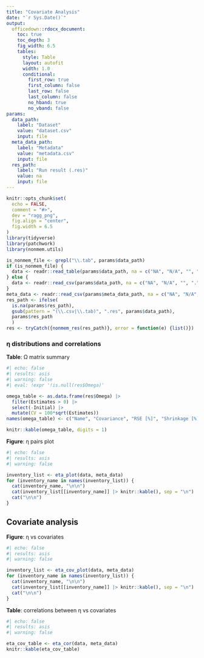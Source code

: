 ```yaml
---
title: "Covariate Analysis"
date: "`r Sys.Date()`"
output:
  officedown::rdocx_document:
    toc: true
    toc_depth: 3
    fig_width: 6.5
    tables:
      style: Table
      layout: autofit
      width: 1.0
      conditional:
        first_row: true
        first_column: false
        last_row: false
        last_column: false
        no_hband: true
        no_vband: false
params:
  data_path:
    label: "Dataset"
    value: "dataset.csv"
    input: file
  meta_data_path:
    label: "Metadata"
    value: "metadata.csv"
    input: file
  res_path:
    label: "Run result (.res)"
    value: na
    input: file
---
```


```r
knitr::opts_chunk$set(
  echo = FALSE,
  comment = "#>",
  dev = "ragg_png",
  fig.align = "center",
  fig.width = 6.5
)
library(tidyverse)
library(patchwork)
library(nonmem.utils)

is_nonmem_file <- grepl("\\.tab", params$data_path)
if (is_nonmem_file) {
  data <- readr::read_table(params$data_path, na = c("NA", "N/A", "", "."), skip = 1)
} else {
  data <- readr::read_csv(params$data_path, na = c("NA", "N/A", "", "."))
}
meta_data <- readr::read_csv(params$meta_data_path, na = c("NA", "N/A", "", "."))
res_path <- ifelse(
  is.na(params$res_path), 
  gsub(pattern = "(\\.csv|\\.tab)", ".res", params$data_path),
  params$res_path
  )
res <- tryCatch({nonmem_res(res_path)}, error = function(e) {list()})

```
  
### &eta; distributions and correlations

__Table__: &Omega; matrix summary

```r
#| echo: false
#| results: asis
#| warning: false
#| eval: !expr '!is.null(res$Omega)'

omega_table <- as.data.frame(res$Omega) |> 
  filter(Estimates > 0) |>
  select(-Initial) |>
  mutate(CV = 100*sqrt(Estimates))
names(omega_table) <- c("Name", "Covariance", "RSE [%]", "Shrinkage [%]", "CV [%]")

knitr::kable(omega_table, digits = 1)
```

__Figure__: &eta; pairs plot

```r
#| echo: false
#| results: asis
#| warning: false

inventory_list <- eta_plot(data, meta_data)
for (inventory_name in names(inventory_list)) {
  cat(inventory_name, "\n\n")
  cat(inventory_list[[inventory_name]] |> knitr::kable(), sep = "\n")
  cat("\n\n")
}
```

## Covariate analysis

__Figure__: &eta; vs covariates

```r
#| echo: false
#| results: asis
#| warning: false

inventory_list <- eta_cov_plot(data, meta_data)
for (inventory_name in names(inventory_list)) {
  cat(inventory_name, "\n\n")
  cat(inventory_list[[inventory_name]] |> knitr::kable(), sep = "\n")
  cat("\n\n")
}
```


__Table__: correlations between &eta; vs covariates

```r
#| echo: false
#| results: asis
#| warning: false

eta_cov_table <- eta_cor(data, meta_data)
knitr::kable(eta_cov_table)
```

